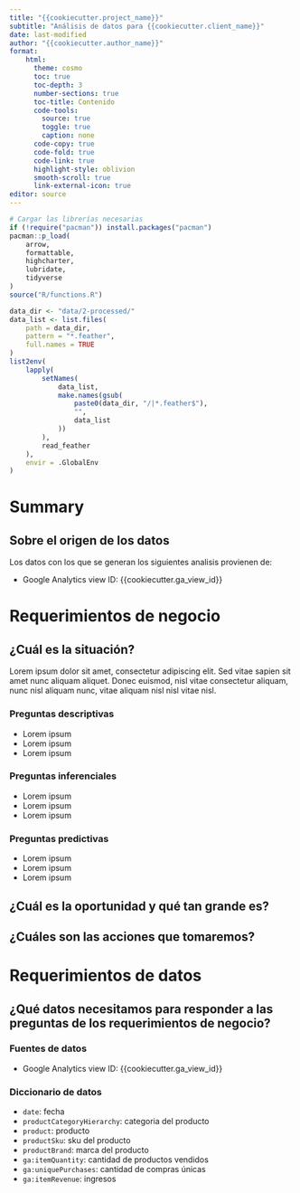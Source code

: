 ```yaml
---
title: "{{cookiecutter.project_name}}"
subtitle: "Análisis de datos para {{cookiecutter.client_name}}"
date: last-modified
author: "{{cookiecutter.author_name}}"
format:
    html:
      theme: cosmo
      toc: true
      toc-depth: 3
      number-sections: true
      toc-title: Contenido
      code-tools:
        source: true
        toggle: true
        caption: none
      code-copy: true
      code-fold: true
      code-link: true
      highlight-style: oblivion
      smooth-scroll: true
      link-external-icon: true
editor: source
---
```

```r
# Cargar las librerías necesarias
if (!require("pacman")) install.packages("pacman")
pacman::p_load(
    arrow,
    formattable,
    highcharter,
    lubridate,
    tidyverse
)
source("R/functions.R")
```

```r
data_dir <- "data/2-processed/"
data_list <- list.files(
    path = data_dir,
    pattern = "*.feather",
    full.names = TRUE
)
list2env(
    lapply(
        setNames(
            data_list,
            make.names(gsub(
                paste0(data_dir, "/|*.feather$"),
                "",
                data_list
            ))
        ),
        read_feather
    ),
    envir = .GlobalEnv
)
```

# Summary

::: {.callout-caution collapse="true"}
## Sobre el origen de los datos

Los datos con los que se generan los siguientes analisis provienen de:

-   Google Analytics view ID: {{cookiecutter.ga_view_id}}
:::


# Requerimientos de negocio
## ¿Cuál es la **situación**?
Lorem ipsum dolor sit amet, consectetur adipiscing elit. Sed vitae
sapien sit amet nunc aliquam aliquet. Donec euismod, nisl vitae
consectetur aliquam, nunc nisl aliquam nunc, vitae aliquam nisl nisl
vitae nisl.

### Preguntas descriptivas
- Lorem ipsum
- Lorem ipsum
- Lorem ipsum

### Preguntas inferenciales
- Lorem ipsum
- Lorem ipsum
- Lorem ipsum

### Preguntas predictivas
- Lorem ipsum
- Lorem ipsum
- Lorem ipsum

## ¿Cuál es la **oportunidad** y qué tan grande es?

## ¿Cuáles son las **acciones** que tomaremos?


# Requerimientos de datos
## ¿Qué datos necesitamos para responder a las preguntas de los **requerimientos de negocio**?
### Fuentes de datos
- Google Analytics view ID: {{cookiecutter.ga_view_id}}

### Diccionario de datos
- `date`: fecha
- `productCategoryHierarchy`: categoria del producto
- `product`: producto
- `productSku`: sku del producto
- `productBrand`: marca del producto
- `ga:itemQuantity`: cantidad de productos vendidos
- `ga:uniquePurchases`: cantidad de compras únicas
- `ga:itemRevenue`: ingresos